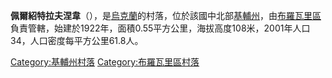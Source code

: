 {{Unreferenced|time=2020-03-07T05:16:34+00:00}}
{{coord|50|34|28|N|31|4|11|E|scale:30000|display=title}}

'''佩爾紹特拉夫涅韋'''（{{lang-uk|Першотравневе}}），是[[烏克蘭|烏克蘭]]的村落，位於該國中北部[[基輔州|基輔州]]，由[[布羅瓦里區|布羅瓦里區]]負責管轄，始建於1922年，面積0.55平方公里，海拔高度108米，2001年人口34，人口密度每平方公里61.8人。

{{DEFAULTSORT:Першотравневе}}
[[Category:基輔州村落|Category:基輔州村落]]
[[Category:布羅瓦里區村落|Category:布羅瓦里區村落]]


{{Kiev-geo-stub}}